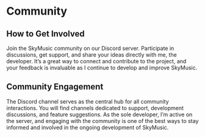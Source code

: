 # Community

## How to Get Involved

Join the SkyMusic community on our Discord server. Participate in discussions, get support, and share your ideas directly with me, the developer. It’s a great way to connect and contribute to the project, and your feedback is invaluable as I continue to develop and improve SkyMusic.

## Community Engagement

The Discord channel serves as the central hub for all community interactions. You will find channels dedicated to support, development discussions, and feature suggestions. As the sole developer, I’m active on the server, and engaging with the community is one of the best ways to stay informed and involved in the ongoing development of SkyMusic.
